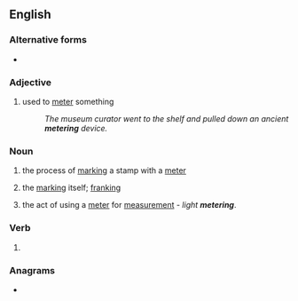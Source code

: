 ==English==

===Alternative forms===
* {{l|en|metering}}

===Adjective===
{{en-adj|-}}

# used to [[meter]] something
#: ''The museum curator went to the shelf and pulled down an ancient '''metering''' device.''

===Noun===
{{en-noun}}
# {{lb|en|chiefly|US}} the process of [[mark]]ing a stamp with a [[meter]]
# {{lb|en|chiefly|US}} the [[mark]]ing itself; [[franking]]
# the act of using a [[meter]] for [[measurement]] - ''light '''metering'''''.

===Verb===
{{head|en|verb form}}

# {{present participle of|meter|lang=en|nocat=1}}

===Anagrams===
* {{anagrams|en|a=eegimnrt|regiment}}